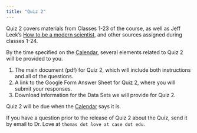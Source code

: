 ```yaml
---
title: "Quiz 2"
---
```


Quiz 2 covers materials from Classes 1-23 of the course, as well as Jeff Leek's [How to be a modern scientist](https://leanpub.com/modernscientist), and other sources assigned during classes 1-24.

By the time specified on the [Calendar](calendar.qmd), several elements related to Quiz 2 will be provided to you.

1. The main document (pdf) for Quiz 2, which will include both instructions and all of the questions.
2. A link to the Google Form Answer Sheet for Quiz 2, where you will submit your responses.
3. Download information for the Data Sets we will provide for Quiz 2.

Quiz 2 will be due when the [Calendar](calendar.qmd) says it is.

If you have a question prior to the release of Quiz 2 about the Quiz, send it by email to Dr. Love at `thomas dot love at case dot edu`.